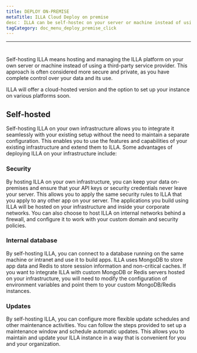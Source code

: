 ```yaml
---
title: DEPLOY ON-PREMISE
metaTitle: ILLA Cloud Deploy on premise
desc： ILLA can be self-hostec on your server or machine instead of using a third-party service provider
tagCategory: doc_menu_deploy_premise_click
---
```

---

# <Heading hidden>DEPLOY ON-PREMISE</Heading>

Self-hosting ILLA means hosting and managing the ILLA platform on your own server or machine instead of using a third-party service provider. This approach is often considered more secure and private, as you have complete control over your data and its use.

ILLA will offer a cloud-hosted version and the option to set up your instance on various platforms soon.

## Self-hosted

Self-hosting ILLA on your own infrastructure allows you to integrate it seamlessly with your existing setup without the need to maintain a separate configuration. This enables you to use the features and capabilities of your existing infrastructure and extend them to ILLA. Some advantages of deploying ILLA on your infrastructure include:

### Security

By hosting ILLA on your own infrastructure, you can keep your data on-premises and ensure that your API keys or security credentials never leave your server. This allows you to apply the same security rules to ILLA that you apply to any other app on your server. The applications you build using ILLA will be hosted on your infrastructure and inside your corporate networks. You can also choose to host ILLA on internal networks behind a firewall, and configure it to work with your custom domain and security policies.

### Internal database

By self-hosting ILLA, you can connect to a database running on the same machine or intranet and use it to build apps. ILLA uses MongoDB to store app data and Redis to store session information and non-critical caches. If you want to integrate ILLA with custom MongoDB or Redis servers hosted on your infrastructure, you will need to modify the configuration of environment variables and point them to your custom MongoDB/Redis instances.

### Updates

By self-hosting ILLA, you can configure more flexible update schedules and other maintenance activities. You can follow the steps provided to set up a maintenance window and schedule automatic updates. This allows you to maintain and update your ILLA instance in a way that is convenient for you and your organization.
